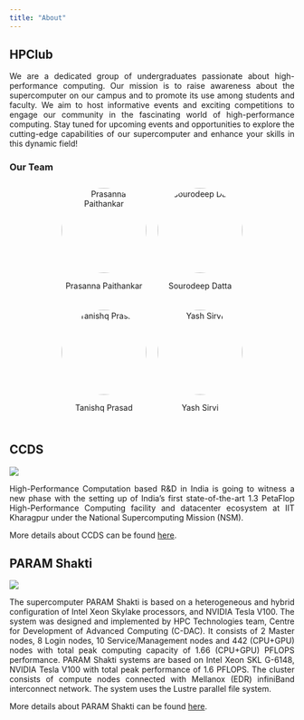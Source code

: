 ```yaml
---
title: "About"
---
```

<style>
    p {
        text-align: justify;
    }
</style>

## HPClub

We are a dedicated group of undergraduates passionate about high-performance computing. Our mission is to raise awareness about the supercomputer on our campus and to promote its use among students and faculty. We aim to host informative events and exciting competitions to engage our community in the fascinating world of high-performance computing. Stay tuned for upcoming events and opportunities to explore the cutting-edge capabilities of our supercomputer and enhance your skills in this dynamic field!

<!-- make a subheading with teh anem our team -->

### Our Team

```{=html}
<style>
.team-member {
    width: 150px;
    height: 150px;
    border-radius: 50%;
    display: block;
    margin: 0 auto;
}

.our-team {
    display: flex;
    flex-wrap: wrap;
    justify-content: center;
    text-align: center;
}

.our-team div {
    margin: 10px;
    display: flex;
    flex-direction: column;
    align-items: center;
    text-align: center;
}

</style>
<div class="our-team">
    <!-- <div>
        <img src="https://cse.iitkgp.ac.in/~soumya/soumya1.JPG" alt="Soumyajit Day" class="team-member">
        <p>Soumyajit Day</p>
    </div> -->
    <div>
        <img src="https://media.licdn.com/dms/image/D4D03AQG8jkb7P9DlYQ/profile-displayphoto-shrink_400_400/0/1713568672135?e=1728518400&v=beta&t=CGcwBKFr5r4fFzqNASnZUQOJSaPs_0vbZPoVbRPB3OY" alt="Prasanna Paithankar" class="team-member">
        <p>Prasanna Paithankar</p>
    </div>
    <div>
        <img src="https://media.licdn.com/dms/image/D5603AQGeCqDgu6yRvQ/profile-displayphoto-shrink_400_400/0/1705663604499?e=1728518400&v=beta&t=nk3POng7y38DICeZIFlh1RfQHy7Zfq2Gbg3MrzvfoI8" alt="Sourodeep Datta" class="team-member">
        <p>Sourodeep Datta</p>
    </div>
    <div>
        <img src="https://media.licdn.com/dms/image/D5603AQHB6ozQxDAVrQ/profile-displayphoto-shrink_400_400/0/1709645308411?e=1728518400&v=beta&t=_QVNTGP_iSv8Kp1pJKO3nCPOUTFben3zG8zQZme_iSk" alt="Tanishq Prasad" class="team-member">
        <p>Tanishq Prasad</p>
    </div>
    <div>
        <img src="https://media.licdn.com/dms/image/D5603AQFQAa9i_ES9bA/profile-displayphoto-shrink_400_400/0/1692697927134?e=1728518400&v=beta&t=jM6PrR3oD-qp9XmOjVcv-joLzU-U1U2aHGj6xyxVct0" alt="Yash Sirvi" class="team-member">
        <p>Yash Sirvi</p>
    </div>
    <!-- Add more team members as needed -->
</div>
```

## CCDS

![](http://www.ccds.iitkgp.ac.in/images/home.jpg)

High-Performance Computation based R&D in India is going to witness a new phase with the setting up of India's first state-of-the-art 1.3 PetaFlop High-Performance Computing facility and datacenter ecosystem at IIT Kharagpur under the National Supercomputing Mission (NSM). 

More details about CCDS can be found [here](http://www.ccds.iitkgp.ac.in/).

## PARAM Shakti
![](http://www.ccds.iitkgp.ac.in/images/image-01.jpg)

The supercomputer PARAM Shakti is based on a heterogeneous and hybrid configuration of Intel Xeon Skylake processors, and NVIDIA Tesla V100. The system was designed and implemented by HPC Technologies team, Centre for Development of Advanced Computing (C-DAC). It consists of 2 Master nodes, 8 Login nodes, 10 Service/Management nodes and 442 (CPU+GPU) nodes with total peak computing capacity of 1.66 (CPU+GPU) PFLOPS performance. PARAM Shakti systems are based on Intel Xeon SKL G-6148, NVIDIA Tesla V100 with total peak performance of 1.6 PFLOPS. The cluster consists of compute nodes connected with Mellanox (EDR) infiniBand interconnect network. The system uses the Lustre parallel file system. 

More details about PARAM Shakti can be found [here](http://www.hpc.iitkgp.ac.in/).

